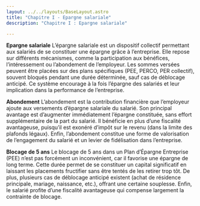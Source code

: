 ```yaml
---
layout: ../../layouts/BaseLayout.astro
title: "Chapitre I - Epargne salariale"
description: "Chapitre I : Epargne salariale"

---
```


**Epargne salariale**
L’épargne salariale est un dispositif collectif permettant aux salariés de se constituer une épargne grâce à l’entreprise. Elle repose sur différents mécanismes, comme la participation aux bénéfices, l’intéressement ou l’abondement de l’employeur. Les sommes versées peuvent être placées sur des plans spécifiques (PEE, PERCO, PER collectif), souvent bloqués pendant une durée déterminée, sauf cas de déblocage anticipé. Ce système encourage à la fois l’épargne des salariés et leur implication dans la performance de l’entreprise.


**Abondement**
L’abondement est la contribution financière que l’employeur ajoute aux versements d’épargne salariale du salarié. Son principal avantage est d’augmenter immédiatement l’épargne constituée, sans effort supplémentaire de la part du salarié. Il bénéficie en plus d’une fiscalité avantageuse, puisqu’il est exonéré d’impôt sur le revenu (dans la limite des plafonds légaux). Enfin, l’abondement constitue une forme de valorisation de l’engagement du salarié et un levier de fidélisation dans l’entreprise.

**Blocage de 5 ans**
Le blocage de 5 ans dans un Plan d’Épargne Entreprise (PEE) n’est pas forcément un inconvénient, car il favorise une épargne de long terme. Cette durée permet de se constituer un capital significatif en laissant les placements fructifier sans être tentés de les retirer trop tôt. De plus, plusieurs cas de déblocage anticipé existent (achat de résidence principale, mariage, naissance, etc.), offrant une certaine souplesse. Enfin, le salarié profite d’une fiscalité avantageuse qui compense largement la contrainte de blocage.